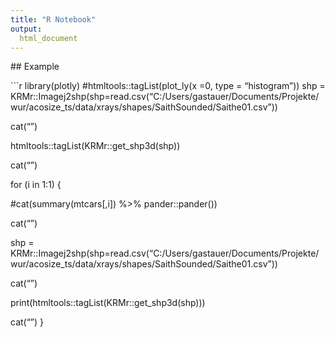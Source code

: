 ```yaml
---
title: "R Notebook"
output:
  html_document
---
```


  ## Example



```r

library(plotly)
#htmltools::tagList(plot_ly(x =0, type = "histogram"))
shp = KRMr::Imagej2shp(shp=read.csv("C:/Users/gastauer/Documents/Projekte/wur/acosize_ts/data/xrays/shapes/SaithSounded/Saithe01.csv"))
  
  cat("\n\n")
  
htmltools::tagList(KRMr::get_shp3d(shp))
    
  cat("\n\n")

for (i in 1:1) {
  
  #cat(summary(mtcars[,i]) %>% pander::pander())
 
  cat("\n\n")
  
  shp = KRMr::Imagej2shp(shp=read.csv("C:/Users/gastauer/Documents/Projekte/wur/acosize_ts/data/xrays/shapes/SaithSounded/Saithe01.csv"))
  
  cat("\n\n")
  
  print(htmltools::tagList(KRMr::get_shp3d(shp)))
    
  cat("\n\n")
}
